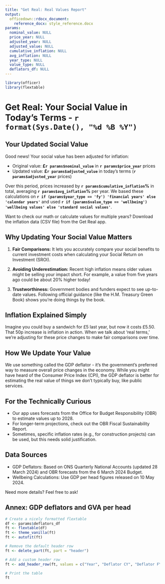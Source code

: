 ```yaml
---
title: "Get Real: Real Values Report"
output: 
  officedown::rdocx_document:
    reference_docx: style_reference.docx
params:
  nominal_value: NULL
  price_year: NULL
  adjusted_year: NULL
  adjusted_value: NULL
  cumulative_inflation: NULL
  avg_inflation: NULL
  year_type: NULL
  value_type: NULL
  deflators_df: NULL
---
```


```r
library(officer)
library(flextable)
```

# Get Real: Your Social Value in Today's Terms - `r format(Sys.Date(), "%d %B %Y")`

## Your Updated Social Value

Good news! Your social value has been adjusted for inflation:

- Original value: **£`r params$nominal_value`** in **`r params$price_year`** prices
- Updated value: **£`r params$adjusted_value`** in today's terms (**`r params$adjusted_year`** prices)

Over this period, prices increased by **`r params$cumulative_inflation`%** in total, averaging **`r params$avg_inflation`%** per year. We based these calculations on **`r if (params$year_type == 'fy') 'financial years' else 'calendar years'`** and used **`r if (params$value_type == 'wellbeing') 'wellbeing values' else 'standard social values'`**.

Want to check our math or calculate values for multiple years? Download the inflation data (CSV file) from the Get Real app.

## Why Updating Your Social Value Matters

1. **Fair Comparisons:** It lets you accurately compare your social benefits to current investment costs when calculating your Social Return on Investment (SROI).

2. **Avoiding Underestimation:** Recent high inflation means older values might be selling your impact short. For example, a value from five years ago could be about 20% higher today!

3. **Trustworthiness:** Government bodies and funders expect to see up-to-date values. Following official guidance (like the H.M. Treasury Green Book) shows you're doing things by the book.

## Inflation Explained Simply

Imagine you could buy a sandwich for £5 last year, but now it costs £5.50. That 50p increase is inflation in action. When we talk about 'real terms,' we're adjusting for these price changes to make fair comparisons over time.

## How We Update Your Value

We use something called the GDP deflator - it's the government's preferred way to measure overall price changes in the economy. While you might have heard of the Consumer Price Index (CPI), the GDP deflator is better for estimating the real value of things we don't typically buy, like public services.

## For the Technically Curious

- Our app uses forecasts from the Office for Budget Responsibility (OBR) to estimate values up to 2028.
- For longer-term projections, check out the OBR Fiscal Sustainability Report.
- Sometimes, specific inflation rates (e.g., for construction projects) can be used, but this needs solid justification.

## Data Sources

- GDP Deflators: Based on ONS Quarterly National Accounts (updated 28 March 2024) and OBR forecasts from the 6 March 2024 Budget.
- Wellbeing Calculations: Use GDP per head figures released on 10 May 2024.

Need more details? Feel free to ask!

\newpage

## Annex: GDP deflators and GVA per head

```r
# Create a nicely formatted flextable
df <- params$deflators_df
ft <- flextable(df)
ft <- theme_vanilla(ft)
ft <- autofit(ft)

# Remove the default header row
ft <- delete_part(ft, part = "header")

# Add a custom header row
ft <- add_header_row(ft, values = c("Year", "Deflator CY", "Deflator FY", "Label FY", "GVA per Capita"))

# Print the table
ft


```
